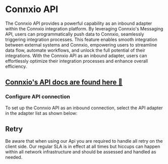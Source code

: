 # Connxio API


The Connxio API provides a powerful capability as an inbound adapter within the Connxio integration platform. By leveraging Connxio's Messaging API, users can programmatically push data to Connxio, seamlessly triggering integration processes. This feature enables smooth integration between external systems and Connxio, empowering users to streamline data flow, automate workflows, and unlock the full potential of their integrations. With the Connxio API as an inbound adapter, users can effortlessly optimize their integration processes and enhance overall efficiency.

<h2><a href="/connxio-api/introduction">Connxio's API docs are found here 🦄</a></h2>

<div style={{paddingTop: '1px'}}></div>

### Configure API connection

To set up the Connxio API as an inbound connection, select the API adapter in the adapter list as shown below:


<div style={{maxWidth: '400px'}}>
  <ThemedImage
    alt="Configuring API connection"
    sources={{
      light: useBaseUrl('/img/docs/inbound-api-light.webp'),
      dark: useBaseUrl('/img/docs/inbound-api-dark.webp#dark-only'),
    }}
  />
</div>

## Retry

Be aware that when using our Api you are required to handle all retry on the client side. Our regular SLA is in effect at all times but hiccups can happen within all network infrastructure and should be assessed and handled as needed.